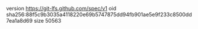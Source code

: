 version https://git-lfs.github.com/spec/v1
oid sha256:88f5c9b3035a4118220e69b5747875dd94fb901ae5e9f233c8500dd7ea1a8d69
size 50563
